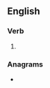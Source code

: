 ==English==

===Verb===
{{head|en|verb form}}

# {{en-third-person singular of|blubber}}

===Anagrams===
* {{anagrams|en|a=bbbelrsu|bubblers}}